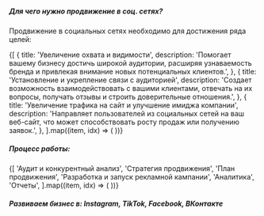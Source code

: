 
##### Для чего нужно продвижение в соц. сетях?

<Spacer y="1.25rem" />

Продвижение в социальных сетях необходимо для достижения ряда целей:

<Spacer y="1.25rem" />

<div className="grid grid-cols-3 gap-1.5">
	{[
		{
			title: 'Увеличение охвата и видимости',
			description:
				'Помогает вашему бизнесу достичь широкой аудитории, расширяя узнаваемость бренда и привлекая внимание новых потенциальных клиентов.',
		},
		{
			title: 'Установление и укрепление связи с аудиторией',
			description:
				'Создает возможность взаимодействовать с вашими клиентами, отвечать на их вопросы, получать отзывы и строить доверительные отношения.',
		},
		{
			title: 'Увеличение трафика на сайт и улучшение имиджа компании',
			description:
				'Направляет пользователей из социальных сетей на ваш веб-сайт, что может способствовать росту продаж или получению заявок.',
		},
	].map((item, idx) => (
        <Card
			key={idx}
            {...item}
    		size="sm"
    		variant="outlined"
    	/>
    ))}

</div>

<Spacer y="2.5rem" />

##### Процесс работы:

<Spacer y="2rem" />

<div className="grid grid-cols-2 gap-1.5">
	{[
		'Аудит и конкурентный анализ',
		'Стратегия продвижения',
		'План продвижения',
		'Разработка и запуск рекламной кампании',
		'Аналитика',
		'Отчеты',
	].map((item, idx) => (
		<Card
			key={idx}
			title={item}
			size="md"
			variant="default"
		/>
	))}
</div>

<Spacer y="2rem" />

##### Развиваем бизнес в: Instagram, TikTok, Facebook, ВКонтакте
